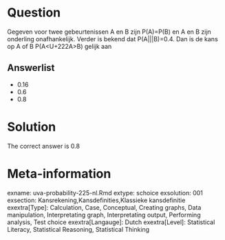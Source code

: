 Question
========

Gegeven voor twee gebeurtenissen A en B zijn P(A)=P(B) en A en B zijn onderling onafhankelijk. Verder is bekend dat P(A|||B)=0.4. Dan is de kans op A of B P(A<U+222A>B) gelijk aan 

Answerlist
----------
* 0.16
* 0.6
* 0.8

Solution
========

The correct answer is  0.8 

Meta-information
================
exname: uva-probability-225-nl.Rmd 
extype: schoice 
exsolution: 001 
exsection: Kansrekening,Kansdefinities,Klassieke kansdefinitie 
exextra[Type]: Calculation, Case, Conceptual, Creating graphs, Data manipulation, Interpretating graph, Interpretating output, Performing analysis, Test choice 
exextra[Langauge]: Dutch 
exextra[Level]: Statistical Literacy, Statistical Reasoning, Statistical Thinking 

